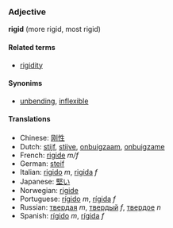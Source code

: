 ===Adjective===
'''rigid''' (more rigid, most rigid)

====Related terms====
*[[rigidity]]

====Synonims====

*[[unbending]], [[inflexible]]

====Translations====
*Chinese: [[刚性]]
*Dutch: [[stijf]], [[stijve]], [[onbuigzaam]], [[onbuigzame]]
*French: [[rigide]] ''m/f''
*German: [[steif]]
*Italian: [[rigido]] ''m'', [[rigida]] ''f''
*Japanese: [[堅い]]
*Norwegian: [[rigide]]
*Portuguese: [[rígido]] ''m'', [[rígida]] ''f''
*Russian: [[твердая]] ''m'', [[твердый]] ''f'', [[твердое]] ''n''
*Spanish: [[rígido]] ''m'', [[rígida]] ''f''